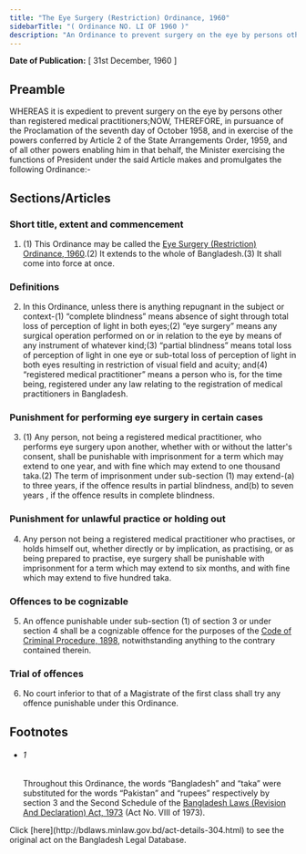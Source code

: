 ```yaml
---
title: "The Eye Surgery (Restriction) Ordinance, 1960"
sidebarTitle: "( Ordinance NO. LI OF 1960 )"
description: "An Ordinance to prevent surgery on the eye by persons other than registered medical practitioners.1♣"
---
```


**Date of Publication:** [ 31st December, 1960 ]

## Preamble

WHEREAS it is expedient to prevent surgery on the eye by persons other than registered medical practitioners;NOW, THEREFORE, in pursuance of the Proclamation of the seventh day of October 1958, and in exercise of the powers conferred by Article 2 of the State Arrangements Order, 1959, and of all other powers enabling him in that behalf, the Minister exercising the functions of President under the said Article makes and promulgates the following Ordinance:-

## Sections/Articles

### Short title, extent and commencement

1. (1) This Ordinance may be called the [Eye Surgery (Restriction) Ordinance, 1960](/laws/volume-12/act-304 "Eye Surgery (Restriction) Ordinance, 1960").(2) It extends to the whole of Bangladesh.(3) It shall come into force at once.

### Definitions

2. In this Ordinance, unless there is anything repugnant in the subject or context-(1) “complete blindness” means absence of sight through total loss of perception of light in both eyes;(2) “eye surgery” means any surgical operation performed on or in relation to the eye by means of any instrument of whatever kind;(3) “partial blindness” means total loss of perception of light in one eye or sub-total loss of perception of light in both eyes resulting in restriction of visual field and acuity; and(4) “registered medical practitioner” means a person who is, for the time being, registered under any law relating to the registration of medical practitioners in Bangladesh.

### Punishment for performing eye surgery in certain cases

3. (1) Any person, not being a registered medical practitioner, who performs eye surgery upon another, whether with or without the latter's consent, shall be punishable with imprisonment for a term which may extend to one year, and with fine which may extend to one thousand taka.(2) The term of imprisonment under sub-section (1) may extend-(a) to three years, if the offence results in partial blindness, and(b) to seven years , if the offence results in complete blindness.

### Punishment for unlawful practice or holding out

4. Any person not being a registered medical practitioner who practises, or holds himself out, whether directly or by implication, as practising, or as being prepared to practise, eye surgery shall be punishable with imprisonment for a term which may extend to six months, and with fine which may extend to five hundred taka.

### Offences to be cognizable

5. An offence punishable under sub-section (1) of section 3 or under section 4 shall be a cognizable offence for the purposes of the [Code of Criminal Procedure, 1898](/laws/volume-4/act-75 "Code of Criminal Procedure, 1898"), notwithstanding anything to the contrary contained therein.

### Trial of offences

6. No court inferior to that of a Magistrate of the first class shall try any offence punishable under this Ordinance.

## Footnotes

- ###### 1

  Throughout this Ordinance, the words “Bangladesh” and “taka” were substituted for the words “Pakistan” and “rupees” respectively by section 3 and the Second Schedule of the [Bangladesh Laws (Revision And Declaration) Act, 1973](/laws/volume-17/act-430 "Bangladesh Laws (Revision And Declaration) Act, 1973") (Act No. VIII of 1973).

<Note>
  Click [here](http://bdlaws.minlaw.gov.bd/act-details-304.html) to see the original act on the Bangladesh Legal Database.
</Note>
